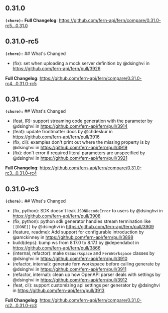 ## 0.31.0
**`(chore):`** **Full Changelog**: https://github.com/fern-api/fern/compare/0.31.0-rc5...0.31.0

## 0.31.0-rc5
**`(chore):`** ## What's Changed
* (fix): set  when uploading a mock server definition by @dsinghvi in https://github.com/fern-api/fern/pull/3926


**Full Changelog**: https://github.com/fern-api/fern/compare/0.31.0-rc4...0.31.0-rc5

## 0.31.0-rc4
**`(chore):`** ## What's Changed
* (feat, IR): support streaming code generation with the parameter by @dsinghvi in https://github.com/fern-api/fern/pull/3914
* (feat): update frontmatter docs by @chdeskur in https://github.com/fern-api/fern/pull/3916
* (fix, cli): examples don't print out where the missing property is by @dsinghvi in https://github.com/fern-api/fern/pull/3919
* (fix): don't error if required literal parameters are unspecified by @dsinghvi in https://github.com/fern-api/fern/pull/3921


**Full Changelog**: https://github.com/fern-api/fern/compare/0.31.0-rc3...0.31.0-rc4

## 0.31.0-rc3
**`(chore):`** ## What's Changed
* (fix, python): SDK doesn't leak `JSONDecodeError` to users by @dsinghvi in https://github.com/fern-api/fern/pull/3908
* (fix, python): python sdk generator handles stream termination like `[[DONE]]` by @dsinghvi in https://github.com/fern-api/fern/pull/3909
* (feature, readme): Add support for configurable introduction by @amckinney in https://github.com/fern-api/fern/pull/3898
* build(deps): bump ws from 8.17.0 to 8.17.1 by @dependabot in https://github.com/fern-api/fern/pull/3866
* (internal, refactor): make `OSSWorkspace` and `FernWorkspace` classes by @dsinghvi in https://github.com/fern-api/fern/pull/3910
* (refactor, internal): generate fern workspace before calling generate by @dsinghvi in https://github.com/fern-api/fern/pull/3911
* (refactor, internal): clean up how OpenAPI parser deals with settings by @dsinghvi in https://github.com/fern-api/fern/pull/3912
* (feat, cli): support customizing api settings per generator by @dsinghvi in https://github.com/fern-api/fern/pull/3913


**Full Changelog**: https://github.com/fern-api/fern/compare/0.31.0-rc2...0.31.0-rc3

